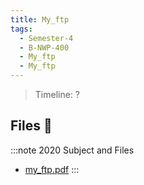 ```yaml
---
title: My_ftp
tags:
  - Semester-4
  - B-NWP-400
  - My_ftp
  - My_ftp
---
```

> Timeline: ?


## Files 📂

:::note 2020 Subject and Files
- [my_ftp.pdf](https://github.com/Studio-17/Epitech-Subjects/raw/main/Semester-4/B-NWP-400/My_ftp/My_ftp/my_ftp.pdf)
:::

